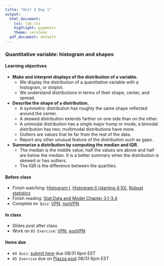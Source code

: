 ```yaml
---
title: "Unit 2 Day 1"
output: 
  html_document:
    css: lab.css
    highlight: pygments
    theme: cerulean
  pdf_document: default
---
```

### Quantitative variable: histogram and shapes

#### Learning objectives 
* **Make and interpret displays of the distribution of a variable.**
  * We display the distribution of a quantitative variable with a histogram, or dotplot.
  * We understand distributions in terms of their shape, center, and spread. 

* **Describe the shape of a distribution.**
  * A symmetric distribution has roughly the same shape reflected around the center.
  * A skewed distribution extends farther on one side than on the other.
  * A unimodal distribution has a single major hump or mode; a bimodal distribution has two; multimodal distributions have more.
  * Outliers are values that lie far from the rest of the data.
  * Report any other unusual feature of the distribution such as gaps.

* **Summarize a distribution by computing the median and IQR.**
  * The median is the middle value; half the values are above and half are below the median. It is a better summary when the distribution is skewed or has outliers.
  * The IQR is the difference between the quartiles. 

#### Before class
* Finish watching: [Histogram I](https://vimeo.com/221607341), [Histogram II (starting 4:10)](https://www.coursera.org/learn/probability-intro/lecture/9kRJf/visualizing-numerical-data), [Robust statistics](https://www.coursera.org/learn/probability-intro/lecture/ssktR/robust-statistics)
* Finish reading: [Stat:Data and Model Chapter 3.1-3.4](https://piazza.com/class_profile/get_resource/kcqqet0ou724kc/keeqv4nxlc41s7)
* Complete `04 Quiz`: [VPN](http://138.110.84.108:3838/sshan/quiz/Unit2/), [nonVPN](http://159.89.233.150:3838/stat140/quiz/Unit2/)

#### In class
* Slides post after class
* Work on `05 Exercise`: [VPN](http://138.110.84.108:3838/sshan/tutorials/u2d1/), [nonVPN](http://159.89.233.150:3838/stat140/tutorials/u2d1/)


#### Items due
* ```04 Quiz```: [submit here](https://moodle.mtholyoke.edu/mod/assign/view.php?id=560521&forceview=1) due 08/31 6pm EST
* `05 Exercise` due on [Piazza post](https://piazza.com/class/kcqqet0ou724kc?cid=26) 08/31 6pm EST
